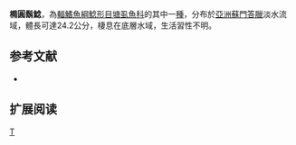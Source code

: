 {{Speciesbox 
| taxon = Clarias olivaceus
| status = NE
| status_system = IUCN3.1
| authority = [[Fowler|Fowler]], 1904
| synonyms = *''Chlarias olivaceus'', Fowler, 1904
}}

'''橢圓鬍鯰'''，為[[輻鰭魚綱|輻鰭魚綱]][[鯰形目|鯰形目]][[塘虱魚科|塘虱魚科]]的其中一[[種|種]]，分布於[[亞洲|亞洲]][[蘇門答臘|蘇門答臘]]淡水流域，體長可達24.2公分，棲息在底層水域，生活習性不明。

==参考文献==
*{{FishBase_species|genus=Clarias|species=olivaceus|year=2015|month=5}}

== 扩展阅读 ==
{{refbegin}}
{{wikispecies-inline|Clarias olivaceus|橢圓鬍鯰}}
{{refend}}
{{Taxonbar|from=Q5699761}}

[[Category:鬍鯰屬|T]]